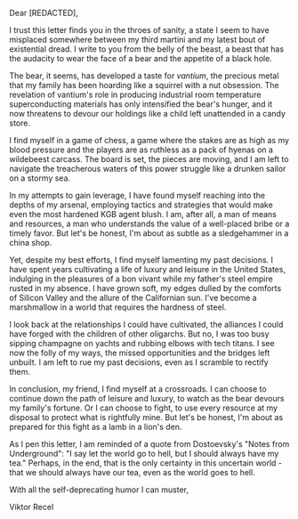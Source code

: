 Dear [REDACTED],

I trust this letter finds you in the throes of sanity, a state I seem to have misplaced somewhere between my third martini and my latest bout of existential dread. I write to you from the belly of the beast, a beast that has the audacity to wear the face of a bear and the appetite of a black hole.

The bear, it seems, has developed a taste for *vantium*, the precious metal that my family has been hoarding like a squirrel with a nut obsession. The revelation of vantium's role in producing industrial room temperature superconducting materials has only intensified the bear's hunger, and it now threatens to devour our holdings like a child left unattended in a candy store.

I find myself in a game of chess, a game where the stakes are as high as my blood pressure and the players are as ruthless as a pack of hyenas on a wildebeest carcass. The board is set, the pieces are moving, and I am left to navigate the treacherous waters of this power struggle like a drunken sailor on a stormy sea.

In my attempts to gain leverage, I have found myself reaching into the depths of my arsenal, employing tactics and strategies that would make even the most hardened KGB agent blush. I am, after all, a man of means and resources, a man who understands the value of a well-placed bribe or a timely favor. But let's be honest, I'm about as subtle as a sledgehammer in a china shop.

Yet, despite my best efforts, I find myself lamenting my past decisions. I have spent years cultivating a life of luxury and leisure in the United States, indulging in the pleasures of a bon vivant while my father's steel empire rusted in my absence. I have grown soft, my edges dulled by the comforts of Silicon Valley and the allure of the Californian sun. I've become a marshmallow in a world that requires the hardness of steel.

I look back at the relationships I could have cultivated, the alliances I could have forged with the children of other oligarchs. But no, I was too busy sipping champagne on yachts and rubbing elbows with tech titans. I see now the folly of my ways, the missed opportunities and the bridges left unbuilt. I am left to rue my past decisions, even as I scramble to rectify them.

In conclusion, my friend, I find myself at a crossroads. I can choose to continue down the path of leisure and luxury, to watch as the bear devours my family's fortune. Or I can choose to fight, to use every resource at my disposal to protect what is rightfully mine. But let's be honest, I'm about as prepared for this fight as a lamb in a lion's den.

As I pen this letter, I am reminded of a quote from Dostoevsky's "Notes from Underground": "I say let the world go to hell, but I should always have my tea." Perhaps, in the end, that is the only certainty in this uncertain world - that we should always have our tea, even as the world goes to hell.

With all the self-deprecating humor I can muster,

Viktor Recel
